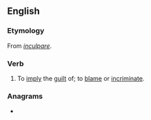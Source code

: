 ==English==

===Etymology===
From {{etyl|LL.|en}} ''[[inculpare]]''.

===Verb===
{{en-verb|inculpat}}

# {{lb|en|legal}} To [[imply]] the [[guilt]] of; to [[blame]] or [[incriminate]].

===Anagrams===
* {{anagrams|en|a=aceilnptu|inceptual}}